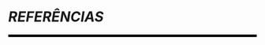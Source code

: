 
```{=latex}
\cftaddtitleline{toc}{chapter}{\rule{\textwidth}{0.4pt}}{}
```

# *REFERÊNCIAS* {#parte-12 .unnumbered}

<!--script for generating HORIZONTAL LINE-->
<hr style="height:5px;border-width:0;color:black;background-color:black">

```{=latex}
\par\noindent\rule{\textwidth}{0.05in}
```



```{=latex}
\markboth{}{}
```
